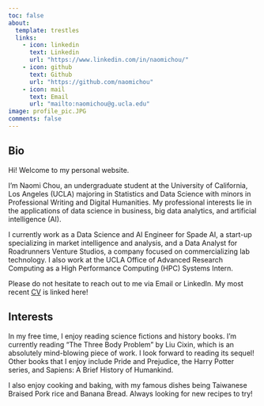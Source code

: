 ```yaml
---
toc: false
about:
  template: trestles
  links: 
    - icon: linkedin
      text: Linkedin
      url: "https://www.linkedin.com/in/naomichou/"
    - icon: github
      text: Github
      url: "https://github.com/naomichou"
    - icon: mail
      text: Email
      url: "mailto:naomichou@g.ucla.edu"
image: profile_pic.JPG
comments: false
---
```


## Bio

Hi! Welcome to my personal website.\n

I'm Naomi Chou, an undergraduate student at the University of California, Los Angeles (UCLA) majoring in Statistics and Data Science with minors in Professional Writing and Digital Humanities. My professional interests lie in the applications of data science in business, big data analytics, and artificial intelligence (AI).\n

I currently work as a Data Science and AI Engineer for Spade AI, a start-up specializing in market intelligence and analysis, and a Data Analyst for Roadrunners Venture Studios, a company focused on commercializing lab technology. I also work at the UCLA Office of Advanced Research Computing as a High Performance Computing (HPC) Systems Intern.\n

Please do not hesitate to reach out to me via Email or LinkedIn. My most recent [CV](/docs/CV/CV.pdf "CV") is linked here!\n


## Interests

In my free time, I enjoy reading science fictions and history books. I'm currently reading "The Three Body Problem" by Liu Cixin, which is an absolutely mind-blowing piece of work. I look forward to reading its sequel! Other books that I enjoy include Pride and Prejudice, the Harry Potter series, and Sapiens: A Brief History of Humankind.\n

I also enjoy cooking and baking, with my famous dishes being Taiwanese Braised Pork rice and Banana Bread. Always looking for new recipes to try!




